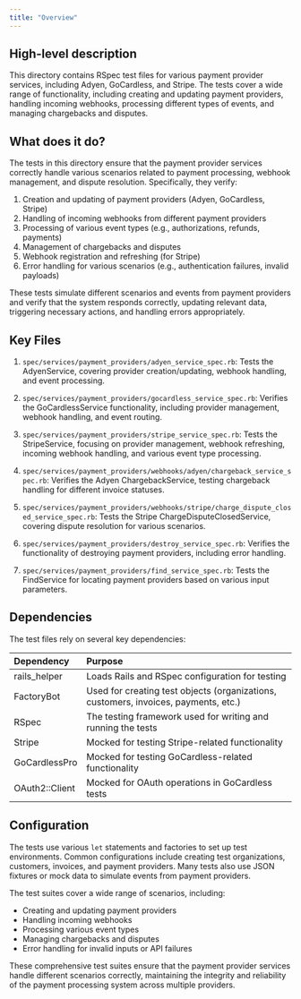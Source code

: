 ```yaml
---
title: "Overview"
---
```


## High-level description
This directory contains RSpec test files for various payment provider services, including Adyen, GoCardless, and Stripe. The tests cover a wide range of functionality, including creating and updating payment providers, handling incoming webhooks, processing different types of events, and managing chargebacks and disputes.

## What does it do?
The tests in this directory ensure that the payment provider services correctly handle various scenarios related to payment processing, webhook management, and dispute resolution. Specifically, they verify:

1. Creation and updating of payment providers (Adyen, GoCardless, Stripe)
2. Handling of incoming webhooks from different payment providers
3. Processing of various event types (e.g., authorizations, refunds, payments)
4. Management of chargebacks and disputes
5. Webhook registration and refreshing (for Stripe)
6. Error handling for various scenarios (e.g., authentication failures, invalid payloads)

These tests simulate different scenarios and events from payment providers and verify that the system responds correctly, updating relevant data, triggering necessary actions, and handling errors appropriately.

## Key Files

1. `spec/services/payment_providers/adyen_service_spec.rb`:
   Tests the AdyenService, covering provider creation/updating, webhook handling, and event processing.

2. `spec/services/payment_providers/gocardless_service_spec.rb`:
   Verifies the GoCardlessService functionality, including provider management, webhook handling, and event routing.

3. `spec/services/payment_providers/stripe_service_spec.rb`:
   Tests the StripeService, focusing on provider management, webhook refreshing, incoming webhook handling, and various event type processing.

4. `spec/services/payment_providers/webhooks/adyen/chargeback_service_spec.rb`:
   Verifies the Adyen ChargebackService, testing chargeback handling for different invoice statuses.

5. `spec/services/payment_providers/webhooks/stripe/charge_dispute_closed_service_spec.rb`:
   Tests the Stripe ChargeDisputeClosedService, covering dispute resolution for various scenarios.

6. `spec/services/payment_providers/destroy_service_spec.rb`:
   Verifies the functionality of destroying payment providers, including error handling.

7. `spec/services/payment_providers/find_service_spec.rb`:
   Tests the FindService for locating payment providers based on various input parameters.

## Dependencies
The test files rely on several key dependencies:

| Dependency | Purpose |
|:-----------|:--------|
| rails_helper | Loads Rails and RSpec configuration for testing |
| FactoryBot | Used for creating test objects (organizations, customers, invoices, payments, etc.) |
| RSpec | The testing framework used for writing and running the tests |
| Stripe | Mocked for testing Stripe-related functionality |
| GoCardlessPro | Mocked for testing GoCardless-related functionality |
| OAuth2::Client | Mocked for OAuth operations in GoCardless tests |

## Configuration
The tests use various `let` statements and factories to set up test environments. Common configurations include creating test organizations, customers, invoices, and payment providers. Many tests also use JSON fixtures or mock data to simulate events from payment providers.

The test suites cover a wide range of scenarios, including:
- Creating and updating payment providers
- Handling incoming webhooks
- Processing various event types
- Managing chargebacks and disputes
- Error handling for invalid inputs or API failures

These comprehensive test suites ensure that the payment provider services handle different scenarios correctly, maintaining the integrity and reliability of the payment processing system across multiple providers.